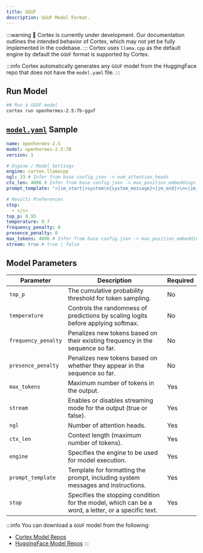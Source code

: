 ```yaml
---
title: GGUF
description: GGUF Model Format.
---
```


:::warning
🚧 Cortex is currently under development. Our documentation outlines the intended behavior of Cortex, which may not yet be fully implemented in the codebase.
:::
Cortex uses `llama.cpp` as the default engine by default the `GGUF` format is supported by Cortex.

:::info
Cortex automatically generates any `GGUF` model from the HuggingFace repo that does not have the `model.yaml` file.
:::

## Run Model
```bash
## Run a GGUF model
cortex run openhermes-2.5:7b-gguf
```
## [`model.yaml`](/docs/model-yaml) Sample
```yaml
name: openhermes-2.5
model: openhermes-2.5:7B
version: 1

# Engine / Model Settings
engine: cortex.llamacpp
ngl: 33 # Infer from base config.json -> num_attention_heads
ctx_len: 4096 # Infer from base config.json -> max_position_embeddings
prompt_template: "<|im_start|>system\n{system_message}<|im_end|>\n<|im_start|>user\n{prompt}<|im_end|>\n<|im_start|>assistant\n"

# Results Preferences
stop:
  - </s>
top_p: 0.95
temperature: 0.7
frequency_penalty: 0
presence_penalty: 0
max_tokens: 4096 # Infer from base config.json -> max_position_embeddings
stream: true # true | false

```
## Model Parameters
| **Parameter**          | **Description**                                                                      | **Required** |
|------------------------|--------------------------------------------------------------------------------------|--------------|
| `top_p`                | The cumulative probability threshold for token sampling.                             | No  |
| `temperature`          | Controls the randomness of predictions by scaling logits before applying softmax.    | No   |
| `frequency_penalty`    | Penalizes new tokens based on their existing frequency in the sequence so far.       | No   |
| `presence_penalty`     | Penalizes new tokens based on whether they appear in the sequence so far.            | No   |
| `max_tokens`           | Maximum number of tokens in the output.                                              | Yes          |
| `stream`               | Enables or disables streaming mode for the output (true or false).                   | Yes          |
| `ngl`                  | Number of attention heads.                                                           | Yes          |
| `ctx_len`              | Context length (maximum number of tokens).                                           | Yes          |
| `engine`               | Specifies the engine to be used for model execution.                                 | Yes          |
| `prompt_template`      | Template for formatting the prompt, including system messages and instructions.      | Yes          |
| `stop`                 | Specifies the stopping condition for the model, which can be a word, a letter, or a specific text. | Yes          |


:::info
You can download a `GGUF` model from the following:
- [Cortex Model Repos](/docs/hub/cortex-hub)
- [HuggingFace Model Repos](/docs/hub/hugging-face)
:::
